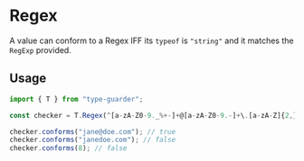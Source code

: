 # Regex

A value can conform to a Regex IFF its `typeof` is `"string"` and it matches the `RegExp` provided.

## Usage

```ts copy
import { T } from "type-guarder";

const checker = T.Regex(^[a-zA-Z0-9._%+-]+@[a-zA-Z0-9.-]+\.[a-zA-Z]{2,}$);

checker.conforms("jane@doe.com"); // true
checker.conforms("janedoe.com"); // false
checker.conforms(8); // false
```
